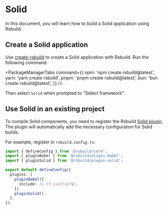 # Solid

In this document, you will learn how to build a Solid application using Rsbuild.

## Create a Solid application

Use [create-rsbuild](/guide/start/quick-start#create-an-rsbuild-application) to create a Solid application with Rsbuild. Run the following command:


<PackageManagerTabs
  command={{
    npm: 'npm create rsbuild@latest',
    yarn: 'yarn create rsbuild',
    pnpm: 'pnpm create rsbuild@latest',
    bun: 'bun create rsbuild@latest',
  }}
/>

Then select `Solid` when prompted to "Select framework".

## Use Solid in an existing project

To compile Solid components, you need to register the Rsbuild [Solid plugin](/plugins/list/plugin-solid). The plugin will automatically add the necessary configuration for Solid builds.

For example, register in `rsbuild.config.ts`:

```ts title="rsbuild.config.ts"
import { defineConfig } from '@rsbuild/core';
import { pluginBabel } from '@rsbuild/plugin-babel';
import { pluginSolid } from '@rsbuild/plugin-solid';

export default defineConfig({
  plugins: [
    pluginBabel({
      include: /\.(?:jsx|tsx)$/,
    }),
    pluginSolid(),
  ],
});
```
